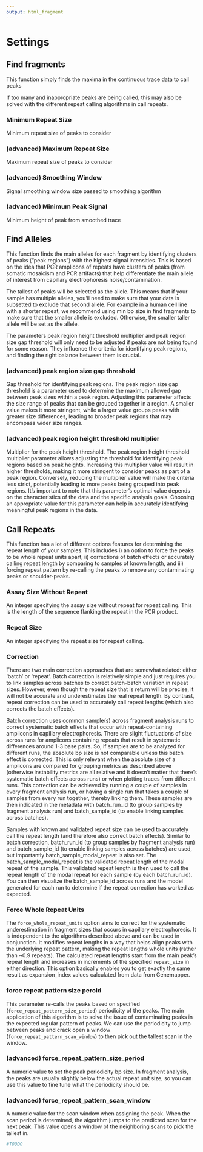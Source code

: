 ```yaml
---
output: html_fragment
---
```

# Settings

## Find fragments
This function simply finds the maxima in the continuous trace data to call peaks

If too many and inappropriate peaks are being called, this may also be solved with the different repeat calling algorithms in call repeats.

### Minimum Repeat Size	
Minimum repeat size of peaks to consider

### (advanced) Maximum Repeat Size	
Maximum repeat size of peaks to consider

### (advanced) Smoothing Window
Signal smoothing window size passed to smoothing algorithm

### (advanced) Minimum Peak Signal	
Minimum height of peak from smoothed trace

## Find Alleles
This function finds the main alleles for each fragment by identifying clusters of peaks ("peak regions") with the highest signal intensities. This is based on the idea that PCR amplicons of repeats have clusters of peaks (from somatic mosaicism and PCR artifacts) that help differentiate the main allele of interest from capillary electrophoresis noise/contamination.

The tallest of peaks will be selected as the allele. This means that if your sample has multiple alleles, you'll need to make sure that your data is subsetted to exclude that second allele. For example in a human cell line with a shorter repeat, we recommend using min bp size in find fragments to make sure that the smaller allele is excluded. Otherwise, the smaller taller allele will be set as the allele.

The parameters peak region height threshold multiplier and peak region size gap threshold will only need to be adjusted if peaks are not being found for some reason. They influence the criteria for identifying peak regions, and finding the right balance between them is crucial.

### (advanced) peak region size gap threshold	
Gap threshold for identifying peak regions. The peak region size gap threshold is a parameter used to determine the maximum allowed gap between peak sizes within a peak region. Adjusting this parameter affects the size range of peaks that can be grouped together in a region. A smaller value makes it more stringent, while a larger value groups peaks with greater size differences, leading to broader peak regions that may encompass wider size ranges.

### (advanced) peak region height threshold multiplier	
Multiplier for the peak height threshold. The peak region height threshold multiplier parameter allows adjusting the threshold for identifying peak regions based on peak heights. Increasing this multiplier value will result in higher thresholds, making it more stringent to consider peaks as part of a peak region. Conversely, reducing the multiplier value will make the criteria less strict, potentially leading to more peaks being grouped into peak regions. It's important to note that this parameter's optimal value depends on the characteristics of the data and the specific analysis goals. Choosing an appropriate value for this parameter can help in accurately identifying meaningful peak regions in the data.

## Call Repeats
This function has a lot of different options features for determining the repeat length of your samples. This includes i) an option to force the peaks to be whole repeat units apart, ii) corrections of batch effects or accurately calling repeat length by comparing to samples of known length, and iii) forcing repeat pattern by re-calling the peaks to remove any contaminating peaks or shoulder-peaks.
 
### Assay Size Without Repeat	
An integer specifying the assay size without repeat for repeat calling. This is the length of the sequence flanking the repeat in the PCR product.

### Repeat Size   	
An integer specifying the repeat size for repeat calling.

### Correction

There are two main correction approaches that are somewhat related: either 'batch' or 'repeat'. Batch correction is relatively simple and just requires you to link samples across batches to correct batch-batch variation in repeat sizes. However, even though the repeat size that is return will be precise, it will not be accurate and underestimates the real repeat length. By contrast, repeat correction can be used to accurately call repeat lengths (which also corrects the batch effects).
 
Batch correction uses common sample(s) across fragment analysis runs to correct systematic batch effects that occur with repeat-containing amplicons in capillary electrophoresis. There are slight fluctuations of size across runs for amplicons containing repeats that result in systematic differences around 1-3 base pairs. So, if samples are to be analyzed for different runs, the absolute bp size is not comparable unless this batch effect is corrected. This is only relevant when the absolute size of a amplicons are compared for grouping metrics as described above (otherwise instability metrics are all relative and it doesn’t matter that there’s systematic batch effects across runs) or when plotting traces from different runs. This correction can be achieved by running a couple of samples in every fragment analysis run, or having a single run that takes a couple of samples from every run together, thereby linking them. These samples are then indicated in the metadata with batch_run_id (to group samples by fragment analysis run) and batch_sample_id (to enable linking samples across batches).
 
Samples with known and validated repeat size can be used to accurately call the repeat length (and therefore also correct batch effects). Similar to batch correction, batch_run_id (to group samples by fragment analysis run) and batch_sample_id (to enable linking samples across batches) are used, but importantly batch_sample_modal_repeat is also set. The batch_sample_modal_repeat is the validated repeat length of the modal repeat of the sample. This validated repeat length is then used to call the repeat length of the modal repeat for each sample (by each batch_run_id). You can then visualize the batch_sample_id across runs and the model generated for each run to determine if the repeat correction has worked as expected.

### Force Whole Repeat Units	
The `force_whole_repeat_units` option aims to correct for the systematic underestimation in fragment sizes that occurs in capillary electrophoresis. It is independent to the algorithms described above and can be used in conjunction. It modifies repeat lengths in a way that helps align peaks with the underlying repeat pattern, making the repeat lengths whole units (rather than ~0.9 repeats). The calculated repeat lengths start from the main peak's repeat length and increases in increments of the specified `repeat_size` in either direction. This option basically enables you to get exactly the same result as expansion_index values calculated from data from Genemapper.

### force repeat pattern size peroid
This parameter re-calls the peaks based on specified (`force_repeat_pattern_size_period`) periodicity of the peaks. The main application of this algorithm is to solve the issue of contaminating peaks in the expected regular pattern of peaks. We can use the periodicity to jump between peaks and crack open a window (`force_repeat_pattern_scan_window`) to then pick out the tallest scan in the window.

### (advanced) force_repeat_pattern_size_period	
A numeric value to set the peak periodicity bp size. In fragment analysis, the peaks are usually slightly below the actual repeat unit size, so you can use this value to fine tune what the periodicity should be.


### (advanced) force_repeat_pattern_scan_window
A numeric value for the scan window when assigning the peak. When the scan period is determined, the algorithm jumps to the predicted scan for the next peak. This value opens a window of the neighboring scans to pick the tallest in.






```r
#TOODO



```
